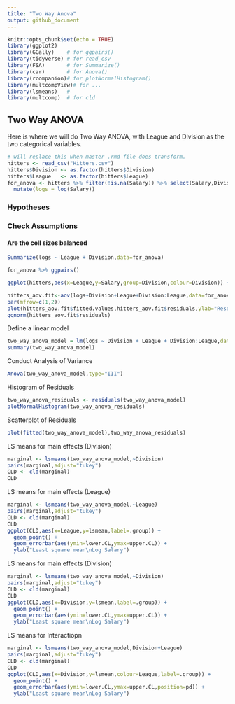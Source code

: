 ```yaml
---
title: "Two Way Anova"
output: github_document
---
```


```r
knitr::opts_chunk$set(echo = TRUE)
library(ggplot2)
library(GGally)    # for ggpairs()
library(tidyverse) # for read_csv
library(FSA)       # for Summarize()
library(car)       # for Anova()
library(rcompanion)# for plotNormalHistogram()
library(multcompView)# for ...
library(lsmeans)   #
library(multcomp)  # for cld
```

## Two Way ANOVA
Here is where we will do Two Way ANOVA, with League and Division as the two categorical variables.

```r
# will replace this when master .rmd file does transform.
hitters <- read_csv("Hitters.csv")
hitters$Division <- as.factor(hitters$Division)
hitters$League   <- as.factor(hitters$League)
for_anova <- hitters %>% filter(!is.na(Salary)) %>% select(Salary,Division,League) %>%
  mutate(logs = log(Salary))
```

### Hypotheses

### Check Assumptions

#### Are the cell sizes balanced

```r
Summarize(logs ~ League + Division,data=for_anova)
```

```r
for_anova %>% ggpairs()
```

```r
ggplot(hitters,aes(x=League,y=Salary,group=Division,colour=Division)) + ylab("Salary") + xlab("League") + geom_point()
```

```r
hitters_aov.fit<-aov(logs~Division+League+Division:League,data=for_anova)
par(mfrow=c(1,2))
plot(hitters_aov.fit$fitted.values,hitters_aov.fit$residuals,ylab="Resdiduals",xlab="Fitted")
qqnorm(hitters_aov.fit$residuals)
```

Define a linear model

```r
two_way_anova_model = lm(logs ~ Division + League + Division:League,data=for_anova)
summary(two_way_anova_model)
```

Conduct Analysis of Variance

```r
Anova(two_way_anova_model,type="III")
```

Histogram of Residuals

```r
two_way_anova_residuals <- residuals(two_way_anova_model)
plotNormalHistogram(two_way_anova_residuals)
```

Scatterplot of Residuals
```r
plot(fitted(two_way_anova_model),two_way_anova_residuals)
```

LS means for main effects (Division)
```r
marginal <- lsmeans(two_way_anova_model,~Division)
pairs(marginal,adjust="tukey")
CLD <- cld(marginal)
CLD
```

LS means for main effects (League)
```r
marginal <- lsmeans(two_way_anova_model,~League)
pairs(marginal,adjust="tukey")
CLD <- cld(marginal)
CLD
ggplot(CLD,aes(x=League,y=lsmean,label=.group)) +
  geom_point() +
  geom_errorbar(aes(ymin=lower.CL,ymax=upper.CL)) +
  ylab("Least square mean\nLog Salary")
```

LS means for main effects (Division)
```r
marginal <- lsmeans(two_way_anova_model,~Division)
pairs(marginal,adjust="tukey")
CLD <- cld(marginal)
CLD
ggplot(CLD,aes(x=Division,y=lsmean,label=.group)) +
  geom_point() +
  geom_errorbar(aes(ymin=lower.CL,ymax=upper.CL)) +
  ylab("Least square mean\nLog Salary")
```


LS means for Interactiopn
```r
marginal <- lsmeans(two_way_anova_model,Division+League)
pairs(marginal,adjust="tukey")
CLD <- cld(marginal)
CLD
ggplot(CLD,aes(x=Division,y=lsmean,colour=League,label=.group)) +
  geom_point() +
  geom_errorbar(aes(ymin=lower.CL,ymax=upper.CL,position=pd)) +
  ylab("Least square mean\nLog Salary")
```


